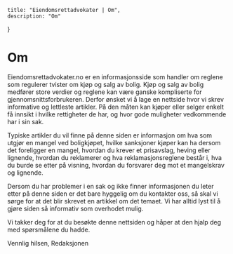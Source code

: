 
    title: "Eiendomsrettadvokater | Om",
    description: "Om"
}


# Om
Eiendomsrettadvokater.no er en informasjonsside som handler om reglene som regulerer tvister om kjøp og salg av bolig. Kjøp og salg av bolig medfører store verdier og reglene kan være ganske kompliserte for gjennomsnittsforbrukeren. Derfor ønsket vi å lage en nettside hvor vi skrev informative og lettleste artikler. På den måten kan kjøper eller selger enkelt få innsikt i hvilke rettigheter de har, og hvor gode muligheter vedkommende har i sin sak.

Typiske artikler du vil finne på denne siden er informasjon om hva som utgjør en mangel ved boligkjøpet, hvilke sanksjoner kjøper kan ha dersom det foreligger en mangel, hvordan du krever et prisavslag, heving eller lignende, hvordan du reklamerer og hva reklamasjonsreglene består i, hva du burde se etter på visning, hvordan du forsvarer deg mot et mangelskrav og lignende.

Dersom du har problemer i en sak og ikke finner informasjonen du leter etter på denne siden er det bare hyggelig om du kontakter oss, så skal vi sørge for at det blir skrevet en artikkel om det temaet. Vi har alltid lyst til å gjøre siden så informativ som overhodet mulig.

Vi takker deg for at du besøkte denne nettsiden og håper at den hjalp deg med spørsmålene du hadde.

Vennlig hilsen, Redaksjonen